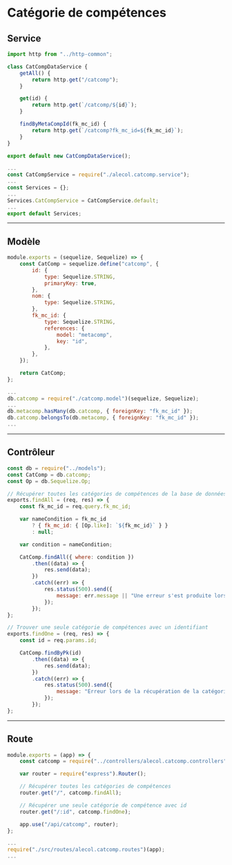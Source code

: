 # Catégorie de compétences

## Service

```js title="./src/services/alecol.catcomp.service.js"
import http from "../http-common";

class CatCompDataService {
    getAll() {
        return http.get("/catcomp");
    }

    get(id) {
        return http.get(`/catcomp/${id}`);
    }

    findByMetaCompId(fk_mc_id) {
        return http.get(`/catcomp?fk_mc_id=${fk_mc_id}`);
    }
}

export default new CatCompDataService();
```

```js title="./src/services/index.js"
...
const CatCompService = require("./alecol.catcomp.service");
...
const Services = {};
...
Services.CatCompService = CatCompService.default;
...
export default Services;
```

-----

## Modèle

```js title="./src/models/catcomp.model.js"
module.exports = (sequelize, Sequelize) => {
    const CatComp = sequelize.define("catcomp", {
        id: {
            type: Sequelize.STRING,
            primaryKey: true,
        },
        nom: {
            type: Sequelize.STRING,
        },
        fk_mc_id: {
            type: Sequelize.STRING,
            references: {
                model: "metacomp",
                key: "id",
            },
        },
    });

    return CatComp;
};
```

```js title="./src/models/index.js"
...
db.catcomp = require("./catcomp.model")(sequelize, Sequelize);
...
db.metacomp.hasMany(db.catcomp, { foreignKey: "fk_mc_id" });
db.catcomp.belongsTo(db.metacomp, { foreignKey: "fk_mc_id" });
...
```

-----

## Contrôleur

```js title="./src/controllers/alecol.catcomp.controllers.js"
const db = require("../models");
const CatComp = db.catcomp;
const Op = db.Sequelize.Op;

// Récupérer toutes les catégories de compétences de la base de données
exports.findAll = (req, res) => {
    const fk_mc_id = req.query.fk_mc_id;

    var nameCondition = fk_mc_id
        ? { fk_mc_id: { [Op.like]: `${fk_mc_id}` } }
        : null;

    var condition = nameCondition;

    CatComp.findAll({ where: condition })
        .then((data) => {
            res.send(data);
        })
        .catch((err) => {
            res.status(500).send({
                message: err.message || "Une erreur s'est produite lors de la récupération des catégories de compétences.",
            });
        });
};

// Trouver une seule catégorie de compétences avec un identifiant
exports.findOne = (req, res) => {
    const id = req.params.id;

    CatComp.findByPk(id)
        .then((data) => {
            res.send(data);
        })
        .catch((err) => {
            res.status(500).send({
                message: "Erreur lors de la récupération de la catégorie de compétences avec l'id=" + id,
            });
        });
};
```

-----

## Route

```js title="./src/routes/alecol.catcomp.routes.js"
module.exports = (app) => {
    const catcomp = require("../controllers/alecol.catcomp.controllers");

    var router = require("express").Router();

    // Récupérer toutes les catégories de compétences
    router.get("/", catcomp.findAll);

    // Récupérer une seule catégorie de compétence avec id
    router.get("/:id", catcomp.findOne);

    app.use("/api/catcomp", router);
};
```

```js title="server.js"
...
require("./src/routes/alecol.catcomp.routes")(app);
...
```